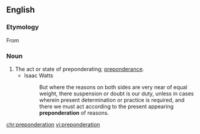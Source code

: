 ==English==

===Etymology===
From {{etyl|la|en}} {{term|praepondero||lang=la|outweigh, turn the scale}}

===Noun===
{{en-noun}}

# The act or state of preponderating; [[preponderance]].
#* Isaac Watts
#*: But where the reasons on both sides are very near of equal weight, there suspension or doubt is our duty, unless in cases wherein present determination or practice is required, and there we must act according to the present appearing '''preponderation''' of reasons.

[[chr:preponderation]]
[[vi:preponderation]]
